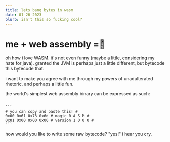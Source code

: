 ```yaml
---
title: lets bang bytes in wasm
date: 01-26-2023
blurb: isn't this so fucking cool?
---
```


# me + web assembly =💖
oh how i love WASM. it's not even funny (maybe a little, considering my hate for java).
granted the JVM is perhaps just a little different, but bytecode this bytecode that.

i want to make you agree with me through my powers of unadulterated rhetoric. and perhaps a little fun.

the world's simplest web assembly binary can be expressed as such:

<code>
```
# you can copy and paste this! #
0x00 0x61 0x73 0x6d # magic 0 A S M #
0x01 0x00 0x00 0x00 # version 1 0 0 0 #
```
</code>

how would you like to write some raw bytecode? "yes!" i hear you cry.

<BytecodeCompiler id="0" hint="0x00..."/>

